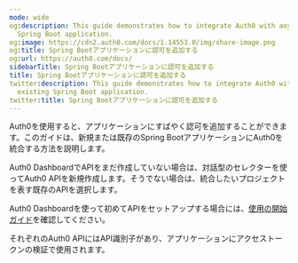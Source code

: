 ```yaml
---
mode: wide
og:description: This guide demonstrates how to integrate Auth0 with any new or existing
  Spring Boot application.
og:image: https://cdn2.auth0.com/docs/1.14553.0/img/share-image.png
og:title: Spring Bootアプリケーションに認可を追加する
og:url: https://auth0.com/docs/
sidebarTitle: Spring Bootアプリケーションに認可を追加する
title: Spring Bootアプリケーションに認可を追加する
twitter:description: This guide demonstrates how to integrate Auth0 with any new or
  existing Spring Boot application.
twitter:title: Spring Bootアプリケーションに認可を追加する
---
```


Auth0を使用すると、アプリケーションにすばやく認可を追加することができます。このガイドは、新規または既存のSpring BootアプリケーションにAuth0を統合する方法を説明します。

Auth0 DashboardでAPIをまだ作成していない場合は、対話型のセレクターを使ってAuth0 APIを新規作成します。そうでない場合は、統合したいプロジェクトを表す既存のAPIを選択します。

Auth0 Dashboardを使って初めてAPIをセットアップする場合には、[使用の開始ガイド](https://auth0.com/docs/get-started/auth0-overview/set-up-apis)を確認してください。

それぞれのAuth0 APIにはAPI識別子があり、アプリケーションにアクセストークンの検証で使用されます。